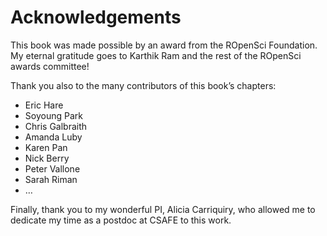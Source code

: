 # Acknowledgements

This book was made possible by an award from the ROpenSci Foundation. My eternal gratitude goes to Karthik Ram and the rest of the ROpenSci awards committee! 

Thank you also to the many contributors of this book's chapters: 

- Eric Hare 
- Soyoung Park
- Chris Galbraith
- Amanda Luby
- Karen Pan
- Nick Berry
- Peter Vallone
- Sarah Riman
- ...

Finally, thank you to my wonderful PI, Alicia Carriquiry, who allowed me to dedicate my time as a postdoc at CSAFE to this work. 
